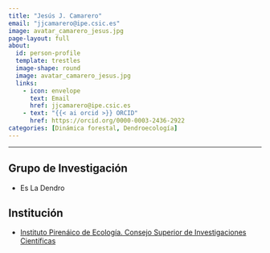 ```yaml
---
title: "Jesús J. Camarero"
email: "jjcamarero@ipe.csic.es"  
image: avatar_camarero_jesus.jpg
page-layout: full
about: 
  id: person-profile
  template: trestles
  image-shape: round
  image: avatar_camarero_jesus.jpg
  links:
    - icon: envelope
      text: Email
      href: jjcamarero@ipe.csic.es
    - text: "{{< ai orcid >}} ORCID"
      href: https://orcid.org/0000-0003-2436-2922
categories: [Dinámica forestal, Dendroecología]
---
```

 
<hr>

:::{#person-profile}

## Grupo de Investigación
- Es La Dendro

## Institución
- [Instituto Pirenáico de Ecología. Consejo Superior de Investigaciones Científicas](http://www.ipe.csic.es/)

:::
